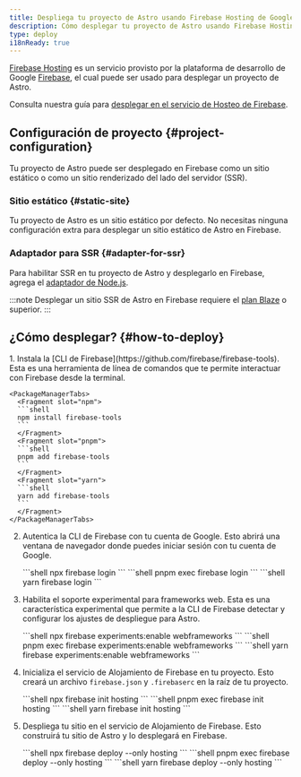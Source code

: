 ```yaml
---
title: Despliega tu proyecto de Astro usando Firebase Hosting de Google
description: Cómo desplegar tu proyecto de Astro usando Firebase Hosting de Google.
type: deploy
i18nReady: true
---
```


[Firebase Hosting](https://firebase.google.com/products/hosting) es un servicio provisto por la plataforma de desarrollo de Google [Firebase](https://firebase.google.com/), el cual puede ser usado para desplegar un proyecto de Astro.

Consulta nuestra guía para [desplegar en el servicio de Hosteo de Firebase](/es/guides/backend/google-firebase/).

## Configuración de proyecto \{#project-configuration\}

Tu proyecto de Astro puede ser desplegado en Firebase como un sitio estático o como un sitio renderizado del lado del servidor (SSR).

### Sitio estático \{#static-site\}

Tu proyecto de Astro es un sitio estático por defecto. No necesitas ninguna configuración extra para desplegar un sitio estático de Astro en Firebase.

### Adaptador para SSR \{#adapter-for-ssr\}

Para habilitar SSR en tu proyecto de Astro y desplegarlo en Firebase, agrega el [adaptador de Node.js](/es/guides/integrations-guide/node/).

:::note
Desplegar un sitio SSR de Astro en Firebase requiere el [plan Blaze](https://firebase.google.com/pricing) o superior.
:::

## ¿Cómo desplegar? \{#how-to-deploy\}

<Steps>
1. Instala la [CLI de Firebase](https://github.com/firebase/firebase-tools). Esta es una herramienta de línea de comandos que te permite interactuar con Firebase desde la terminal.

    <PackageManagerTabs>
      <Fragment slot="npm">
      ```shell
      npm install firebase-tools
      ```
      </Fragment>
      <Fragment slot="pnpm">
      ```shell
      pnpm add firebase-tools
      ```
      </Fragment>
      <Fragment slot="yarn">
      ```shell
      yarn add firebase-tools
      ```
      </Fragment>
    </PackageManagerTabs>

2. Autentica la CLI de Firebase con tu cuenta de Google. Esto abrirá una ventana de navegador donde puedes iniciar sesión con tu cuenta de Google.

    <PackageManagerTabs>
      <Fragment slot="npm">
      ```shell
      npx firebase login
      ```
      </Fragment>
      <Fragment slot="pnpm">
      ```shell
      pnpm exec firebase login
      ```
      </Fragment>
      <Fragment slot="yarn">
      ```shell
      yarn firebase login
      ```
      </Fragment>
    </PackageManagerTabs>

3. Habilita el soporte experimental para frameworks web. Esta es una característica experimental que permite a la CLI de Firebase detectar y configurar los ajustes de despliegue para Astro.

    <PackageManagerTabs>
      <Fragment slot="npm">
      ```shell
      npx firebase experiments:enable webframeworks
      ```
      </Fragment>
      <Fragment slot="pnpm">
      ```shell
      pnpm exec firebase experiments:enable webframeworks
      ```
      </Fragment>
      <Fragment slot="yarn">
      ```shell
      yarn firebase experiments:enable webframeworks
      ```
      </Fragment>
    </PackageManagerTabs>

4. Inicializa el servicio de Alojamiento de Firebase en tu proyecto. Esto creará un archivo `firebase.json` y `.firebaserc` en la raíz de tu proyecto.

    <PackageManagerTabs>
      <Fragment slot="npm">
      ```shell
      npx firebase init hosting
      ```
      </Fragment>
      <Fragment slot="pnpm">
      ```shell
      pnpm exec firebase init hosting
      ```
      </Fragment>
      <Fragment slot="yarn">
      ```shell
      yarn firebase init hosting
      ```
      </Fragment>
    </PackageManagerTabs>

5. Despliega tu sitio en el servicio de Alojamiento de Firebase. Esto construirá tu sitio de Astro y lo desplegará en Firebase.

    <PackageManagerTabs>
      <Fragment slot="npm">
      ```shell
      npx firebase deploy --only hosting
      ```
      </Fragment>
      <Fragment slot="pnpm">
      ```shell
      pnpm exec firebase deploy --only hosting
      ```
      </Fragment>
      <Fragment slot="yarn">
      ```shell
      yarn firebase deploy --only hosting
      ```
      </Fragment>
    </PackageManagerTabs>
</Steps>